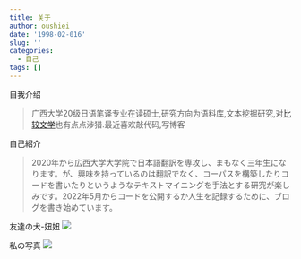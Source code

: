 ```yaml
---
title: 关于
author: oushiei
date: '1998-02-016'
slug: ''
categories:
  - 自己
tags: []
---
```

自我介绍

>广西大学20级日语笔译专业在读硕士,研究方向为语料库,文本挖掘研究,对[比较文学](https://kns.cnki.net/kcms/detail/detail.aspx?filename=WNCB202104006&dbcode=CJFD&dbname=CJFD2021&v=jvsTxmH7BKmbt34kEqkCYP7KSJkA89WdKWKp5KXM18mjMCTsk1r1_CIez5LU3JpU)也有点点涉猎.最近喜欢敲代码,写博客

自己紹介


> 2020年から広西大学大学院で日本語翻訳を専攻し、まもなく三年生になります。が、興味を持っているのは翻訳でなく、コーパスを構築したりコードを書いたりというようなテキストマイニングを手法とする研究が楽しみです。2022年5月からコードを公開するか人生を記録するために、ブログを書き始めています。

友達の犬-妞妞
![](/author/关于我_files/10871652107454_.pic_hd.jpg)

私の写真
![](/author/关于我_files/IMG_6467.jpeg)
